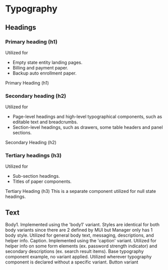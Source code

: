 
<Meta title="Core/Typography/Text" component={Typography} />

# Typography

## Headings


### Primary heading (h1)
Utilized for
- Empty state entity landing pages.
- Billing and payment paper.
- Backup auto enrollment paper.

<Canvas>
  <Story name="Primary">
    <Typography variant="h1" gutterBottom>
      Primary Heading (h1)
    </Typography>
  </Story>
</Canvas>

### Secondary heading (h2)
Utilized for
- Page-level headings and high-level typographical components, such as editable text and breadcrumbs.
- Section-level headings, such as drawers, some table headers and panel sections.

<Canvas>
  <Story name="Secondary">
    <Typography variant="h2" gutterBottom>
      Secondary Heading (h2)
    </Typography>
  </Story>
</Canvas>

### Tertiary headings (h3)
Utilized for
- Sub-section headings.
- Titles of paper components.

<Canvas>
  <Story name="Tertiary">
    <Typography variant="h3" gutterBottom>
      Tertiary Heading (h3)
    </Typography>
  </Story>
</Canvas>

<Canvas>
  <Story name="Placeholder">
    <Placeholder title="Placeholder/Null Heading">
      This is a separate component utilized for null state headings.
    </Placeholder>
  </Story>
</Canvas>

## Text

<Canvas>
  <Story name="Text">
    <Typography variant="body1" gutterBottom>
      Body1. Implemented using the 'body1' variant. Styles are identical for
      both body variants since there are 2 defined by MUI but Manager only has 1
      body style. Utilized for general body text, messaging, descriptions, and
      helper info.
    </Typography>
      <Divider />
    <Typography variant="caption" gutterBottom>
      Caption. Implemented using the 'caption' variant. Utilized for helper info
      on some form elements (ex. password strength indicator) and secondary
      descriptions (ex. search result items).
    </Typography>
      <Divider />
    <Typography gutterBottom>
      Base typography component example, no variant applied. Utilized wherever
      typography component is declared without a specific variant.
    </Typography>
      <Divider />
    <Typography variant="button" gutterBottom>
      Button variant
    </Typography>
      <Divider />
  </Story>
</Canvas>
